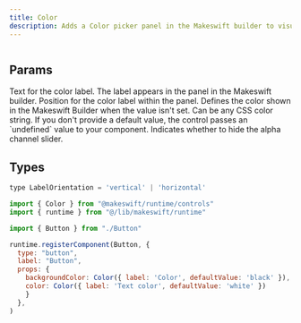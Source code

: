 ```yaml
---
title: Color
description: Adds a Color picker panel in the Makeswift builder to visually edit a RGBA `string` prop.
---
```


<Frame
  type="glass"
  caption=""
>
  <img src="" />
</Frame>

## Params

<ParamField query="label" type="string" default="Text">
  Text for the color label. The label appears in the panel in the Makeswift builder.
</ParamField>

<ParamField query="labelOrientation" type="LabelOrientation" default="horizontal">
  Position for the color label within the panel. 
</ParamField>

<ParamField query="defaultValue" type="string" default="undefined">
  Defines the color shown in the Makeswift Builder when the value isn't set. Can be any CSS color string. If you don't provide a default value, the control passes an `undefined` value to your component.
</ParamField>

<ParamField query="hideAlpha" type="boolean" default="false">
  Indicates whether to hide the <Tooltip tip="UI component for selecting color transparency">alpha channel slider</Tooltip>.
</ParamField>

## Types

```javascript LabelOrientation
type LabelOrientation = 'vertical' | 'horizontal'
```

<RequestExample>

```jsx /components/Button/Button.makeswift.js
import { Color } from "@makeswift/runtime/controls"
import { runtime } from "@/lib/makeswift/runtime"

import { Button } from "./Button"

runtime.registerComponent(Button, {
  type: "button",
  label: "Button",
  props: {
    backgroundColor: Color({ label: 'Color', defaultValue: 'black' }),
    color: Color({ label: 'Text color', defaultValue: 'white' })
    }
  },
)
```

</RequestExample>
